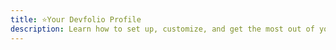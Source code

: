 ```yaml
---
title: ⭐Your Devfolio Profile
description: Learn how to set up, customize, and get the most out of your Devfolio profile.
---
```


<Cards>
  <Card
    title="🤘 Signing Up"
    href="/docs/guide/your-devfolio-profile/signing-up"
  />
  <Card
    title="😄 Profile Tab"
    href="/docs/guide/your-devfolio-profile/profile-tab"
  />
  <Card
    title="🔧 Settings Tab"
    href="/docs/guide/your-devfolio-profile/settings-tab"
  />
  <Card
    title="😍 My Devfolio Tab"
    href="/docs/guide/your-devfolio-profile/my-devfolio"
  />
  <Card
    title="💪 Projects Tab"
    href="/docs/guide/your-devfolio-profile/projects"
  />
  <Card
    title="🏅 Badges Tab"
    href="/docs/guide/your-devfolio-profile/badges"
  />
  <Card
    title="🎁 Claims"
    href="/docs/guide/your-devfolio-profile/claims"
  />
  <Card
    title="💡 Inspire Me"
    href="/docs/guide/your-devfolio-profile/inspire-me"
  />
</Cards>

